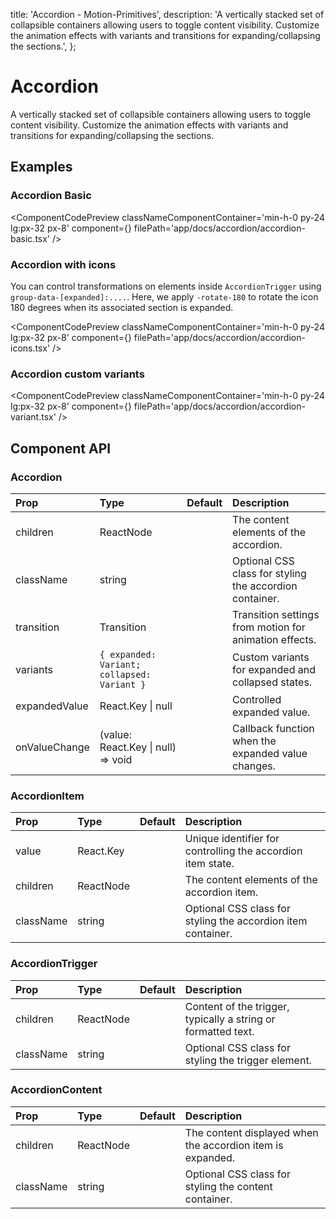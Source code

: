   title: 'Accordion - Motion-Primitives',
  description:
    'A vertically stacked set of collapsible containers allowing users to toggle content visibility. Customize the animation effects with variants and transitions for expanding/collapsing the sections.',
};


# Accordion

A vertically stacked set of collapsible containers allowing users to toggle content visibility. Customize the animation effects with variants and transitions for expanding/collapsing the sections.

## Examples

### Accordion Basic

<ComponentCodePreview
  classNameComponentContainer='min-h-0 py-24 lg:px-32 px-8'
  component={<AccordionBasic />}
  filePath='app/docs/accordion/accordion-basic.tsx'
/>

### Accordion with icons

You can control transformations on elements inside `AccordionTrigger` using `group-data-[expanded]:....`.
Here, we apply `-rotate-180` to rotate the icon 180 degrees when its associated section is expanded.

<ComponentCodePreview
  classNameComponentContainer='min-h-0 py-24 lg:px-32 px-8'
  component={<AccordionIcons />}
  filePath='app/docs/accordion/accordion-icons.tsx'
/>

### Accordion custom variants

<ComponentCodePreview
  classNameComponentContainer='min-h-0 py-24 lg:px-32 px-8'
  component={<AccordionVariant />}
  filePath='app/docs/accordion/accordion-variant.tsx'
/>





## Component API

### Accordion

| Prop          | Type                                        | Default | Description                                             |
| :------------ | :------------------------------------------ | :------ | :------------------------------------------------------ |
| children      | ReactNode                                   |         | The content elements of the accordion.                  |
| className     | string                                      |         | Optional CSS class for styling the accordion container. |
| transition    | Transition                                  |         | Transition settings from motion for animation effects.  |
| variants      | `{ expanded: Variant; collapsed: Variant }` |         | Custom variants for expanded and collapsed states.      |
| expandedValue | React.Key \| null                           |         | Controlled expanded value.                              |
| onValueChange | (value: React.Key \| null) => void          |         | Callback function when the expanded value changes.      |

### AccordionItem

| Prop      | Type      | Default | Description                                                  |
| :-------- | :-------- | :------ | :----------------------------------------------------------- |
| value     | React.Key |         | Unique identifier for controlling the accordion item state.  |
| children  | ReactNode |         | The content elements of the accordion item.                  |
| className | string    |         | Optional CSS class for styling the accordion item container. |

### AccordionTrigger

| Prop      | Type      | Default | Description                                                   |
| :-------- | :-------- | :------ | :------------------------------------------------------------ |
| children  | ReactNode |         | Content of the trigger, typically a string or formatted text. |
| className | string    |         | Optional CSS class for styling the trigger element.           |

### AccordionContent

| Prop      | Type      | Default | Description                                                |
| :-------- | :-------- | :------ | :--------------------------------------------------------- |
| children  | ReactNode |         | The content displayed when the accordion item is expanded. |
| className | string    |         | Optional CSS class for styling the content container.      |
